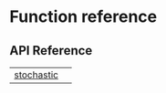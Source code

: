 # Function reference {.doc .doc-index}

## API Reference

| | |
| --- | --- |
| [stochastic](stochastic.qmd#stochastic) |  |